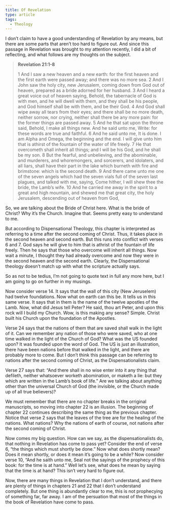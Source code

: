 ```yaml
---
title: Of Revelation
type: article
tags:
  - Theology
---
```


I don’t claim to have a good understanding of Revelation by any means, but there are some parts that aren’t too hard to figure out. And since this passage in Revelation was brought to my attention recently, I did a bit of reflecting, and what follows are my thoughts on the subject.

> **Revelation 21:1-8**
>
> 1 And I saw a new heaven and a new earth: for the first heaven and the first earth were passed away; and there was no more sea. 2 And I John saw the holy city, new Jerusalem, coming down from God out of heaven, prepared as a bride adorned for her husband. 3 And I heard a great voice out of heaven saying, Behold, the tabernacle of God is with men, and he will dwell with them, and they shall be his people, and God himself shall be with them, and be their God. 4 And God shall wipe away all tears from their eyes; and there shall be no more death, neither sorrow, nor crying, neither shall there be any more pain: for the former things are passed away. 5 And he that sat upon the throne said, Behold, I make all things new. And he said unto me, Write: for these words are true and faithful. 6 And he said unto me, It is done. I am Alpha and Omega, the beginning and the end. I will give unto him that is athirst of the fountain of the water of life freely. 7 He that overcometh shall inherit all things; and I will be his God, and he shall be my son. 8 But the fearful, and unbelieving, and the abominable, and murderers, and whoremongers, and sorcerers, and idolaters, and all liars, shall have their part in the lake which burneth with fire and brimstone: which is the second death. 9 And there came unto me one of the seven angels which had the seven vials full of the seven last plagues, and talked with me, saying, Come hither, I will shew thee the bride, the Lamb’s wife. 10 And he carried me away in the spirit to a great and high mountain, and shewed me that great city, the holy Jerusalem, descending out of heaven from God,

So, we are talking about the Bride of Christ here. What is the bride of Christ? Why it’s the Church. Imagine that. Seems pretty easy to understand to me.

But according to Dispensational Theology, this chapter is interpreted as referring to a time after the second coming of Christ.  Thus, it takes place in the second heaven and second earth. But this runs into conflict with verses 6 and 7. God says he will give to him that is athrist of the fountain of life freely. Then he says that those who overcome will inherit all things. Now wait a minute, I thought they had already overcome and now they were in the second heaven and the second earth. Clearly, the Dispensational theology doesn’t match up with what the scripture actually says.

So as not to be tedius, I’m not going to quote text in full any more here, but I am going to go on further in my musings.

Now consider verse 14. It says that the wall of this city (New Jeruselem) had twelve foundations. Now what on earth can this be. It tells us in this same verse. It says that in them is the name of the twelve apostles of the Lamb. Now, what did Jesus tell Peter? He said, thou art Peter, and upon this rock will I build my Church. Wow, is this making any sense? Simple. Christ built his Church upon the foundation of the Apostles.

Verse 24 says that the nations of them that are saved shall walk in the light of it. Can we remember any nation of those who were saved, who at one time walked in the light of the Church of God? What was the US founded upon? It was founded upon the word of God. The US is just an illustration, there have been nations before that walked in the light, and there are probably more to come. But I don’t think this passage can be referring to nations after the second coming of Christ, as the Dispensationalists claim.

Verse 27 says that: “And there shall in no wise enter into it any thing that defileth, neither whatsoever worketh abomination, or maketh a lie: but they which are written in the Lamb’s book of life.” Are we talking about anything other than the universal Church of God (the invisible, or the Church made up of all true believers)?

We must remember that there are no chapter breaks in the orriginal manuscripts, so moving into chapter 22 is an illusion. The beginning of chapter 22 continues describing the same thing as the previous chapter. Notice that verse 2 says that the leaves of the tree are for the healing of the nations. What nations? Why the nations of earth of course, not nations after the second coming of Christ.

Now comes my big question. How can we say, as the dispensationalists do, that nothing in Revelation has come to pass yet? Consider the end of verse 6, “the things which must shortly be done.” Now what does shortly mean? Does it mean shortly, or does it mean it’s going to be a while? Now consider verse 10, “And he saith unto me, Seal not the sayings of the prophecy of this book: for the time is at hand.” Well let’s see, what does he mean by saying that the time is at hand? This isn’t very hard to figure out.

Now, there are many things in Revelation that I don’t understand, and there are plenty of things in chapters 21 and 22 that I don’t understand completely. But one thing is abundantly clear to me, this is not prophecying of something far, far away. I am of the persuation that most of the things in the book of Revelation have come to pass.
